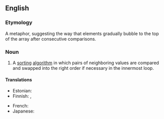 ==English==

===Etymology===
A metaphor, suggesting the way that elements gradually bubble to the top of the array after consecutive comparisons.

===Noun===
{{wikipedia}}
{{en-noun}}

# {{lb|en|computing}} A [[sort]]ing [[algorithm]] in which pairs of neighboring values are compared and swapped into the right order if necessary in the innermost loop.

====Translations====
{{trans-top|sorting algorithm}}
* Estonian: {{t|et|mullsortimine}}
* Finnish: {{t|fi|kuplalajittelu}}, {{t|fi|kuplajärjestäminen}}
{{trans-mid}}
* French: {{t|fr|tri à bulles|m}}
* Japanese: {{t|ja|バブルソート|tr=baburu sōto}}
{{trans-bottom}}